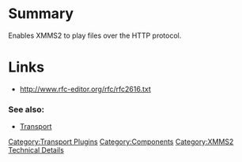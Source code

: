 {{ComponentHeader}}

=Summary=
Enables XMMS2 to play files over the HTTP protocol.

=Links=
* http://www.rfc-editor.org/rfc/rfc2616.txt

===See also:===
* [[Component:Transport | Transport]]


[[Category:Transport Plugins]]
[[Category:Components]]
[[Category:XMMS2 Technical Details]]